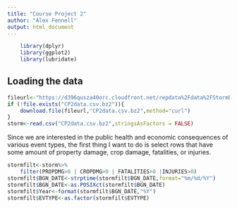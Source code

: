 ```yaml
---
title: "Course Project 2"
author: "Alex Fennell"
output: html_document
---
```


```r
    library(dplyr)
    library(ggplot2)
    library(lubridate)
```

## Loading the data

```r
fileurl<-"https://d396qusza40orc.cloudfront.net/repdata%2Fdata%2FStormData.csv.bz2"
if (!file.exists("CP2data.csv.bz2")){
    download.file(fileurl,"CP2data.csv.bz2",method="curl")
}
storm<-read.csv("CP2data.csv.bz2",stringsAsFactors = FALSE)
```

Since we are interested in the public health and economic consequences of various
event types, the first thing I want to do is select rows that have some amount of
property damage, crop damage, fatalities, or injuries.
```r
stormfilt<-storm%>%
    filter(PROPDMG>0 | CROPDMG>0 | FATALITIES>0 |INJURIES>0)
stormfilt$BGN_DATE<-strptime(stormfilt$BGN_DATE,format="%m/%d/%Y")
stormfilt$BGN_DATE<-as.POSIXct(stormfilt$BGN_DATE)
stormfilt$Year<-format(stormfilt$BGN_DATE,"%Y")
stormfilt$EVTYPE<-as.factor(stormfilt$EVTYPE)

```
